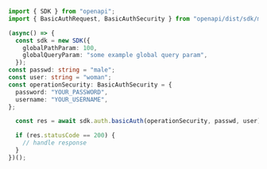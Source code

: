 ```typescript showLineNumbers copy filename="Basic Auth usage example"
import { SDK } from "openapi";
import { BasicAuthRequest, BasicAuthSecurity } from "openapi/dist/sdk/models/operations";

(async() => {
  const sdk = new SDK({
    globalPathParam: 100,
    globalQueryParam: "some example global query param",
  });
const passwd: string = "male";
const user: string = "woman";
const operationSecurity: BasicAuthSecurity = {
  password: "YOUR_PASSWORD",
  username: "YOUR_USERNAME",
};

  const res = await sdk.auth.basicAuth(operationSecurity, passwd, user);

  if (res.statusCode == 200) {
    // handle response
  }
})();
```
